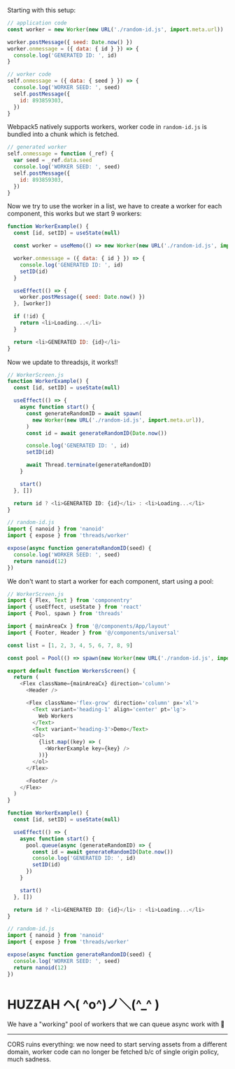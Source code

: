 Starting with this setup:

```javascript
// application code
const worker = new Worker(new URL('./random-id.js', import.meta.url))

worker.postMessage({ seed: Date.now() })
worker.onmessage = ({ data: { id } }) => {
  console.log('GENERATED ID: ', id)
}

// worker code
self.onmessage = ({ data: { seed } }) => {
  console.log('WORKER SEED: ', seed)
  self.postMessage({
    id: 893859303,
  })
}
```

Webpack5 natively supports workers, worker code in `random-id.js` is bundled into a chunk
which is fetched.

```javascript
// generated worker
self.onmessage = function (_ref) {
  var seed = _ref.data.seed
  console.log('WORKER SEED: ', seed)
  self.postMessage({
    id: 893859303,
  })
}
```

Now we try to use the worker in a list, we have to create a worker for each component,
this works but we start 9 workers:

```javascript
function WorkerExample() {
  const [id, setID] = useState(null)

  const worker = useMemo(() => new Worker(new URL('./random-id.js', import.meta.url)), [])

  worker.onmessage = ({ data: { id } }) => {
    console.log('GENERATED ID: ', id)
    setID(id)
  }

  useEffect(() => {
    worker.postMessage({ seed: Date.now() })
  }, [worker])

  if (!id) {
    return <li>Loading...</li>
  }

  return <li>GENERATED ID: {id}</li>
}
```

Now we update to threadsjs, it works!!

```javascript
// WorkerScreen.js
function WorkerExample() {
  const [id, setID] = useState(null)

  useEffect(() => {
    async function start() {
      const generateRandomID = await spawn(
        new Worker(new URL('./random-id.js', import.meta.url)),
      )
      const id = await generateRandomID(Date.now())

      console.log('GENERATED ID: ', id)
      setID(id)

      await Thread.terminate(generateRandomID)
    }

    start()
  }, [])

  return id ? <li>GENERATED ID: {id}</li> : <li>Loading...</li>
}

// random-id.js
import { nanoid } from 'nanoid'
import { expose } from 'threads/worker'

expose(async function generateRandomID(seed) {
  console.log('WORKER SEED: ', seed)
  return nanoid(12)
})
```

We don't want to start a worker for each component, start using a pool:

```javascript
// WorkerScreen.js
import { Flex, Text } from 'componentry'
import { useEffect, useState } from 'react'
import { Pool, spawn } from 'threads'

import { mainAreaCx } from '@/components/App/layout'
import { Footer, Header } from '@/components/universal'

const list = [1, 2, 3, 4, 5, 6, 7, 8, 9]

const pool = Pool(() => spawn(new Worker(new URL('./random-id.js', import.meta.url))), 4)

export default function WorkersScreen() {
  return (
    <Flex className={mainAreaCx} direction='column'>
      <Header />

      <Flex className='flex-grow' direction='column' px='xl'>
        <Text variant='heading-1' align='center' pt='lg'>
          Web Workers
        </Text>
        <Text variant='heading-3'>Demo</Text>
        <ol>
          {list.map((key) => (
            <WorkerExample key={key} />
          ))}
        </ol>
      </Flex>

      <Footer />
    </Flex>
  )
}

function WorkerExample() {
  const [id, setID] = useState(null)

  useEffect(() => {
    async function start() {
      pool.queue(async (generateRandomID) => {
        const id = await generateRandomID(Date.now())
        console.log('GENERATED ID: ', id)
        setID(id)
      })
    }

    start()
  }, [])

  return id ? <li>GENERATED ID: {id}</li> : <li>Loading...</li>
}

// random-id.js
import { nanoid } from 'nanoid'
import { expose } from 'threads/worker'

expose(async function generateRandomID(seed) {
  console.log('WORKER SEED: ', seed)
  return nanoid(12)
})
```

# HUZZAH ヘ( ^o^)ノ＼(^\_^ )

We have a "working" pool of workers that we can queue async work with 🎉

---

CORS ruins everything: we now need to start serving assets from a different domain, worker
code can no longer be fetched b/c of single origin policy, much sadness.

